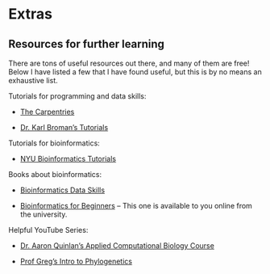 # Extras

## Resources for further learning

There are tons of useful resources out there, and many of them are free! Below I have listed a few that I have found useful, but this is by no means an exhaustive list.  


Tutorials for programming and data skills: 

- [The Carpentries](https://carpentries.org/lessons/) 

- [Dr. Karl Broman's Tutorials](https://kbroman.org/tutorials)

Tutorials for bioinformatics:

- [NYU Bioinformatics Tutorials](https://learn.gencore.bio.nyu.edu/)

Books about bioinformatics: 

- [Bioinformatics Data Skills](https://www.oreilly.com/library/view/bioinformatics-data-skills/9781449367480/)

- [Bioinformatics for Beginners](https://www.sciencedirect.com/book/9780124104716/bioinformatics-for-beginners) -- This one is available to you online from the university. 


Helpful YouTube Series:

- [Dr. Aaron Quinlan's Applied Computational Biology Course](https://www.youtube.com/playlist?list=PLCbXw1opqIQeNfF26-wWegdGoCC1aut0P)

- [Prof Greg's Intro to Phylogenetics](https://www.youtube.com/playlist?list=PLjPAsbaa7pgGOrSPNBojU6lFCsJj7pvdJ)


